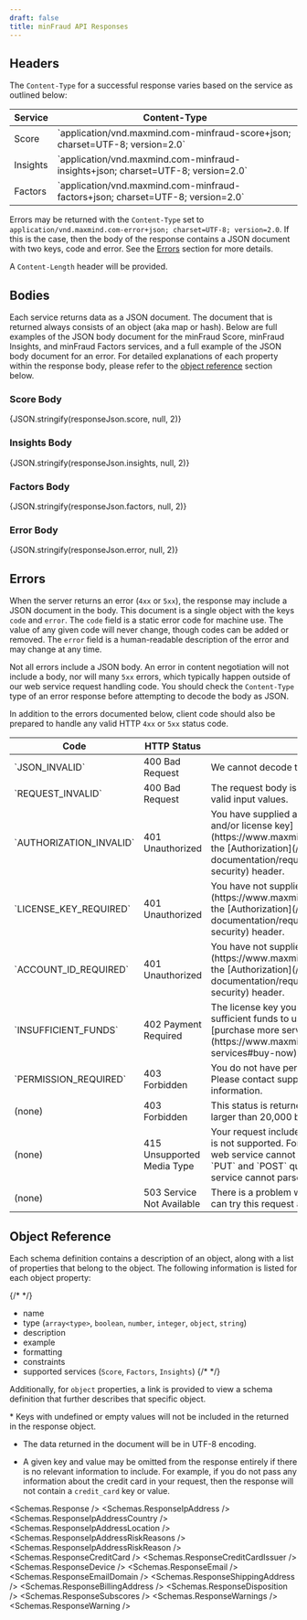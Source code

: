```yaml
---
draft: false
title: minFraud API Responses
---
```



## Headers

The `Content-Type` for a successful response varies based on the service as
outlined below:

<table>
  <thead>
    <tr>
      <th>Service</th>
      <th>Content-Type</th>
    </tr>
  </thead>
  <tbody>
    <tr>
      <td>
        Score
      </td>
      <td>
        `application/vnd.maxmind.com-minfraud-score+json; charset=UTF-8; version=2.0`
      </td>
    </tr>
    <tr>
      <td>
        Insights
      </td>
      <td>
        `application/vnd.maxmind.com-minfraud-insights+json; charset=UTF-8; version=2.0`
      </td>
    </tr>
    <tr>
      <td>
        Factors
      </td>
      <td>
        `application/vnd.maxmind.com-minfraud-factors+json; charset=UTF-8; version=2.0`
      </td>
    </tr>
  </tbody>
</table>

Errors may be returned with the `Content-Type` set to
`application/vnd.maxmind.com-error+json; charset=UTF-8; version=2.0`.
If this is the case, then the body of the response contains a JSON document
with two keys, code and error. See the
[Errors](/minfraud/api-documentation/responses/#errors) section for more
details.

A `Content-Length` header will be provided.

## Bodies

Each service returns data as a JSON document. The document that is returned
always consists of an object (aka map or hash). Below are full examples of the
JSON body document for the minFraud Score, minFraud Insights, and minFraud
Factors services, and a full example of the JSON body document for an error.
For detailed explanations of each property within the response body, please
refer to the [object reference](#object-reference) section below.

### Score Body

<Example language="json">
  {JSON.stringify(responseJson.score, null, 2)}
</Example>

### Insights Body
<Example language="json">
  {JSON.stringify(responseJson.insights, null, 2)}
</Example>

### Factors Body
<Example language="json">
  {JSON.stringify(responseJson.factors, null, 2)}
</Example>

### Error Body
<Example language="json">
  {JSON.stringify(responseJson.error, null, 2)}
</Example>

## Errors

When the server returns an error (`4xx` or `5xx`), the response may include a
JSON document in the body. This document is a single object with the keys `code`
and `error`. The `code` field is a static error code for machine use. The value
of any given code will never change, though codes can be added or removed. The
`error` field is a human-readable description of the error and may change at any
time.

Not all errors include a JSON body. An error in content negotiation will not
include a body, nor will many `5xx` errors, which typically happen outside of
our web service request handling code. You should check the `Content-Type` type
of an error response before attempting to decode the body as JSON.

In addition to the errors documented below, client code should also be prepared
to handle any valid HTTP `4xx` or `5xx` status code.

<table>
  <thead>
    <tr>
      <th>Code</th>
      <th>HTTP Status</th>
      <th>Description</th>
    </tr>
  </thead>
  <tbody>
    <tr>
      <td>`JSON_INVALID`</td>
      <td>400 Bad Request</td>
      <td>We cannot decode the body as a JSON object.</td>
    </tr>
    <tr>
      <td>`REQUEST_INVALID`</td>
      <td>400 Bad Request</td>
      <td>
        The request body is valid JSON but contains no valid input values.
      </td>
    </tr>
    <tr>
      <td>`AUTHORIZATION_INVALID`</td>
      <td>401 Unauthorized</td>
      <td>
        You have supplied an invalid [MaxMind account ID and/or license key](https://www.maxmind.com/en/my_license_key)
        in the [Authorization](/minfraud/api-documentation/requests#authorization-and-security)
        header.
      </td>
    </tr>
    <tr>
      <td>`LICENSE_KEY_REQUIRED`</td>
      <td>401 Unauthorized</td>
      <td>
        You have not supplied a [MaxMind license key](https://www.maxmind.com/en/my_license_key)
        in the [Authorization](/minfraud/api-documentation/requests#authorization-and-security)
        header.
      </td>
    </tr>
    <tr>
      <td>`ACCOUNT_ID_REQUIRED`</td>
      <td>401 Unauthorized</td>
      <td>
        You have not supplied a [MaxMind account ID](https://www.maxmind.com/en/my_license_key)
        in the [Authorization](/minfraud/api-documentation/requests#authorization-and-security)
        header.
      </td>
    </tr>
    <tr>
      <td>`INSUFFICIENT_FUNDS`</td>
      <td>402 Payment Required</td>
      <td>
        The license key you have provided does not have sufficient funds to use
        this service. Please [purchase more service credits](https://www.maxmind.com/en/solutions/minfraud-services#buy-now).
      </td>
    </tr>
    <tr>
      <td>`PERMISSION_REQUIRED`</td>
      <td>403 Forbidden</td>
      <td>
        You do not have permission to use the service. Please contact
        support@maxmind.com for more information.
      </td>
    </tr>
    <tr>
      <td>(none)</td>
      <td>403 Forbidden</td>
      <td>
        This status is returned when the request body is larger than 20,000
        bytes.
      </td>
    </tr>
    <tr>
      <td>(none)</td>
      <td>415 Unsupported Media Type</td>
      <td>
        Your request included a `Content-Type` header that is not supported. For
        `GET` requests, this means the web service cannot return content of that
        type. For `PUT` and `POST` queries, this means the web service cannot
        parse a request body of that type.
      </td>
    </tr>
    <tr>
      <td>(none)</td>
      <td>503 Service Not Available</td>
      <td>
        There is a problem with the web service server. You can try this request
        again later.
      </td>
    </tr>
  </tbody>
</table>

## Object Reference

Each schema definition contains a description of an object, along with a list of
properties that belong to the object. The following information is listed for
each object property:

  {/* <!-- lint disable list-item-bullet-indent --> */}
  * name
  * type (`array<type>`, `boolean`, `number`, `integer`, `object`, `string`)
  * description
  * example
  * formatting
  * constraints
  * supported services (`Score`, `Factors`, `Insights`)
  {/* <!-- lint enable list-item-bullet-indent --> */}

Additionally, for `object` properties, a link is provided to view a schema
definition that further describes that specific object.

<Alert type="info">
* Keys with undefined or empty values will not be included in the returned
  in the response object.

* The data returned in the document will be in UTF-8 encoding.

* A given key and value may be omitted from the response entirely if there
  is no relevant information to include. For example, if you do not pass any
  information about the credit card in your request, then the response will
  not contain a `credit_card` key or value.
</Alert>

<Schemas.Response />
<Schemas.ResponseIpAddress />
<Schemas.ResponseIpAddressCountry />
<Schemas.ResponseIpAddressLocation />
<Schemas.ResponseIpAddressRiskReasons />
<Schemas.ResponseIpAddressRiskReason />
<Schemas.ResponseCreditCard />
<Schemas.ResponseCreditCardIssuer />
<Schemas.ResponseDevice />
<Schemas.ResponseEmail />
<Schemas.ResponseEmailDomain />
<Schemas.ResponseShippingAddress />
<Schemas.ResponseBillingAddress />
<Schemas.ResponseDisposition />
<Schemas.ResponseSubscores />
<Schemas.ResponseWarnings />
<Schemas.ResponseWarning />
